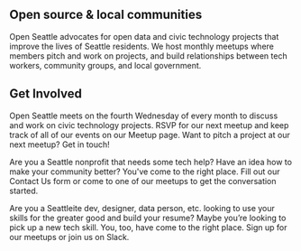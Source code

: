 
<SEO title="Home" />
<Hero heroText="Technology for civic engagement." />

## Open source & local communities

Open Seattle advocates for open data and civic technology projects that improve
the lives of Seattle residents. We host monthly meetups where members pitch and
work on projects, and build relationships between tech workers, community groups,
and local government.

## Get Involved

Open Seattle meets on the fourth Wednesday of every month to discuss and work on
civic technology projects. RSVP for our next meetup and keep track of all of our
events on our Meetup page. Want to pitch a project at our next meetup? Get in touch!

Are you a Seattle nonprofit that needs some tech help? Have an idea how to make
your community better? You've come to the right place. Fill out our Contact Us form
or come to one of our meetups to get the conversation started.

Are you a Seattleite dev, designer, data person, etc. looking to use your skills for
the greater good and build your resume? Maybe you’re looking to pick up a new tech
skill. You, too, have come to the right place. Sign up for our meetups or join us on
Slack.

<!-- ## Join Our Mailing List

Get updates on projects, upcoming events, and local civic tech news.

## Our Sponsors -->
